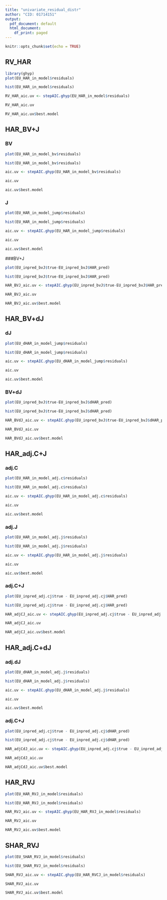 ```yaml
---
title: "univariate_residual_distr"
author: "CID: 01714151"
output:
  pdf_document: default
  html_document:
    df_print: paged
---
```


```r
knitr::opts_chunk$set(echo = TRUE)
```

## RV_HAR
```r
library(ghyp)
plot(EU_HAR_in_model$residuals)

hist(EU_HAR_in_model$residuals)

RV_HAR_aic.uv <- stepAIC.ghyp(EU_HAR_in_model$residuals)

RV_HAR_aic.uv

RV_HAR_aic.uv$best.model
```
## HAR_BV+J
### BV
```r
plot(EU_HAR_in_model_bv$residuals)

hist(EU_HAR_in_model_bv$residuals)

aic.uv <- stepAIC.ghyp(EU_HAR_in_model_bv$residuals)

aic.uv

aic.uv$best.model
```
### J
```r
plot(EU_HAR_in_model_jump$residuals)

hist(EU_HAR_in_model_jump$residuals)

aic.uv <- stepAIC.ghyp(EU_HAR_in_model_jump$residuals)

aic.uv

aic.uv$best.model
```

###BV+J
```r
plot(EU_inpred_bvJ$true-EU_inpred_bvJ$HAR_pred)

hist(EU_inpred_bvJ$true-EU_inpred_bvJ$HAR_pred)

HAR_BVJ_aic.uv <- stepAIC.ghyp(EU_inpred_bvJ$true-EU_inpred_bvJ$HAR_pred)

HAR_BVJ_aic.uv

HAR_BVJ_aic.uv$best.model
```
## HAR_BV+dJ
### dJ
```r
plot(EU_dHAR_in_model_jump$residuals)

hist(EU_dHAR_in_model_jump$residuals)

aic.uv <- stepAIC.ghyp(EU_dHAR_in_model_jump$residuals)

aic.uv

aic.uv$best.model
```

### BV+dJ
```r
plot(EU_inpred_bvJ$true-EU_inpred_bvJ$dHAR_pred)

hist(EU_inpred_bvJ$true-EU_inpred_bvJ$dHAR_pred)

HAR_BVdJ_aic.uv <- stepAIC.ghyp(EU_inpred_bvJ$true-EU_inpred_bvJ$dHAR_pred)

HAR_BVdJ_aic.uv

HAR_BVdJ_aic.uv$best.model
```
## HAR_adj.C+J
### adj.C
```r
plot(EU_HAR_in_model_adj.c$residuals)

hist(EU_HAR_in_model_adj.c$residuals)

aic.uv <- stepAIC.ghyp(EU_HAR_in_model_adj.c$residuals)

aic.uv

aic.uv$best.model
```
### adj.J
```r
plot(EU_HAR_in_model_adj.j$residuals)

hist(EU_HAR_in_model_adj.j$residuals)

aic.uv <- stepAIC.ghyp(EU_HAR_in_model_adj.j$residuals)

aic.uv

aic.uv$best.model
```
### adj.C+J
```r
plot(EU_inpred_adj.cj$true - EU_inpred_adj.cj$HAR_pred)

hist(EU_inpred_adj.cj$true - EU_inpred_adj.cj$HAR_pred)

HAR_adjCJ_aic.uv <- stepAIC.ghyp(EU_inpred_adj.cj$true - EU_inpred_adj.cj$HAR_pred)

HAR_adjCJ_aic.uv

HAR_adjCJ_aic.uv$best.model
```

## HAR_adj.C+dJ
### adj.dJ
```r
plot(EU_dHAR_in_model_adj.j$residuals)

hist(EU_dHAR_in_model_adj.j$residuals)

aic.uv <- stepAIC.ghyp(EU_dHAR_in_model_adj.j$residuals)

aic.uv

aic.uv$best.model
```
### adj.C+J
```r
plot(EU_inpred_adj.cj$true - EU_inpred_adj.cj$dHAR_pred)

hist(EU_inpred_adj.cj$true - EU_inpred_adj.cj$dHAR_pred)

HAR_adjCdJ_aic.uv <- stepAIC.ghyp(EU_inpred_adj.cj$true - EU_inpred_adj.cj$dHAR_pred)

HAR_adjCdJ_aic.uv

HAR_adjCdJ_aic.uv$best.model
```

## HAR_RVJ
```r
plot(EU_HAR_RVJ_in_model$residuals)

hist(EU_HAR_RVJ_in_model$residuals)

HAR_RVJ_aic.uv <- stepAIC.ghyp(EU_HAR_RVJ_in_model$residuals)

HAR_RVJ_aic.uv

HAR_RVJ_aic.uv$best.model
```

## SHAR_RVJ
```r
plot(EU_SHAR_RVJ_in_model$residuals)

hist(EU_SHAR_RVJ_in_model$residuals)

SHAR_RVJ_aic.uv <- stepAIC.ghyp(EU_HAR_RVCJ_in_model$residuals)

SHAR_RVJ_aic.uv

SHAR_RVJ_aic.uv$best.model
```
